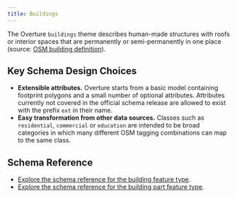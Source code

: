 ```yaml
---
title: Buildings
---
```


The Overture `buildings` theme describes human-made structures with roofs or interior spaces that are permanently or semi-permanently in one place (source: [OSM building definition](https://wiki.openstreetmap.org/wiki/Key:building)).

<!--
add use cases here
-->

## Key Schema Design Choices

- **Extensible attributes.** Overture starts from a basic model containing footprint polygons and a small number of optional attributes. Attributes currently not covered in the official schema release are allowed to exist with the prefix `ext` in their name. 
- **Easy transformation from other data sources.** Classes such as `residential`, `commercial` or `education` are intended to be broad categories in which many different OSM tagging combinations can map to the same class.

## Schema Reference

- [Explore the schema reference for the building feature type](/reference/buildings/building).
- [Explore the schema reference for the building part feature type](/reference/buildings/building_part).

